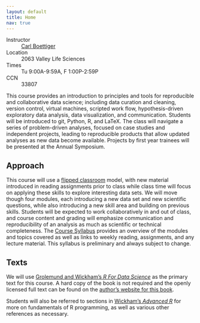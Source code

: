 ```yaml
---
layout: default
title: Home
nav: true
---
```



Instructor
: [Carl Boettiger](http://carlboettiger.info)

Location
: 2063 Valley Life Sciences 

Times
: Tu 9:00A-9:59A, F 1:00P-2:59P

CCN
: 33807


This course provides an introduction to principles and tools for
reproducible and collaborative data science; including data curation
and cleaning, version control, virtual machines, scripted work flow,
hypothesis-driven exploratory data analysis, data visualization,
and communication. Students will be introduced to git, Python, R,
and LaTeX. The class will navigate a series of problem-driven
analyses, focused on case studies and independent projects, leading to
reproducible products that allow updated analyses as new data become
available. Projects by first year trainees will be presented at the
Annual Symposium.

## Approach

This course will use a [flipped classroom](https://en.wikipedia.org/wiki/Flipped_classroom) model, with new material
introduced in reading assignments prior to class while class time will
focus on applying these skills to explore interesting data sets. We
will move though four modules, each introducing a new data set and
new scientific questions, while also introducing a new skill area and 
building on previous skills. Students will be expected to work collaboratively
in and out of class, and course content and grading will emphasize
communication and reproducibility of an analysis as much as scientific
or technical completeness.  The [Course Syllabus](https://ds421.github.io/rcds/syllabus.html)
provides an overview of the modules and topics covered as well as links
to weekly reading, assignments, and any lecture material.  This syllabus
is preliminary and always subject to change.

## Texts

We will use [Grolemund and Wickham's *R For Data Science*](http://amzn.to/2aHLAQ1) 
as the primary text for this course. A hard copy of the book is not
required and the openly licensed full text can be found on the [author's website for this book](http://r4ds.had.co.nz/).

Students will also be referred to sections in [Wickham's *Advanced R*](http://adv-r.had.co.nz/) for more on 
fundamentals of R programming, as well as various other references as necessary.

